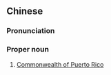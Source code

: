 ==Chinese==
{{zh-forms|type=43}}

===Pronunciation===
{{zh-pron
|m=Bōduōlígè Zìyóubāng
|c=bo1 do1 lai4 gok3 zi6 jau4 bong1
|cat=pn
}}

===Proper noun===
{{zh-propn}}

# [[Commonwealth of Puerto Rico]]

{{zh-cat|Puerto Rico|Islands|Dependencies}}